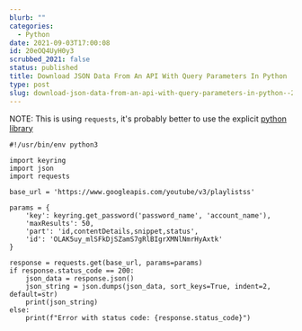 ```yaml
---
blurb: ""
categories:
  - Python
date: 2021-09-03T17:00:08
id: 20eOQ4UyH0y3
scrubbed_2021: false
status: published
title: Download JSON Data From An API With Query Parameters In Python
type: post
slug: download-json-data-from-an-api-with-query-parameters-in-python--20eoq4uyh0y3
---
```


NOTE: This is using `requests`, it's probably better to use the explicit [python library](https://developers.google.com/youtube/v3/quickstart/python)



```python3
#!/usr/bin/env python3

import keyring
import json 
import requests

base_url = 'https://www.googleapis.com/youtube/v3/playlistss'

params = {
    'key': keyring.get_password('password_name', 'account_name'),
    'maxResults': 50,
    'part': 'id,contentDetails,snippet,status',
    'id': 'OLAK5uy_mlSFkDjSZamS7gRlBIgrXMNlNmrHyAxtk' 
}

response = requests.get(base_url, params=params)
if response.status_code == 200:
    json_data = response.json()
    json_string = json.dumps(json_data, sort_keys=True, indent=2, default=str)
    print(json_string)
else:
    print(f"Error with status code: {response.status_code}")
```